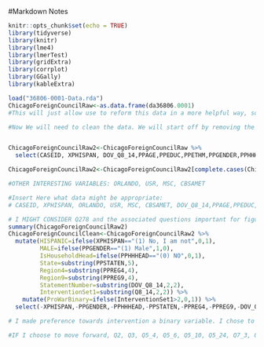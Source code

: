 #Markdown Notes

```r
knitr::opts_chunk$set(echo = TRUE)
library(tidyverse)
library(knitr)
library(lme4)
library(lmerTest)
library(gridExtra)
library(corrplot)
library(GGally)
library(kableExtra)
```

```r
load("36806-0001-Data.rda")
ChicagoForeignCouncilRaw<-as.data.frame(da36806.0001)
#This will just allow use to reform this data in a more helpful way, so that we don't need to worry about it.

#Now We will need to clean the data. We will start off by removing the variables that are not useful to us. 


ChicagoForeignCouncilRaw2<-ChicagoForeignCouncilRaw %>%
  select(CASEID, XPHISPAN, DOV_Q8_14,PPAGE,PPEDUC,PPETHM,PPGENDER,PPHHHEAD,PPHHSIZE,PPHOUSE,PPINCIMP,PPMARIT,PPMSACAT,PPREG4,PPREG9,PPRENT,PPSTATEN,PPWORK,PPNET,Q8_14,Q385,Q275)

ChicagoForeignCouncilRaw2<-ChicagoForeignCouncilRaw2[complete.cases(ChicagoForeignCouncilRaw2),]

#OTHER INTERESTING VARIABLES: ORLANDO, USR, MSC, CBSAMET

#Insert Here what data might be appropriate: 
# CASEID, XPHISPAN, ORLANDO, USR, MSC, CBSAMET, DOV_Q8_14,PPAGE,PPEDUC,PPETHM,PPGENDER,PPHHHEAD,PPHHSIZE,PPHOUSE,PPINCIMP,PPMARIT,PPMSACAT,PPREG4,PPREG9,PPRENT,PPSTATEN,PPWORK,PPNET,Q8_14,Q385,Q275

# I MIGHT CONSIDER Q278 and the associated questions important for figuring this shit out. 
summary(ChicagoForeignCouncilRaw2)
ChicagoForeignCouncilClean<-ChicagoForeignCouncilRaw2 %>%
  mutate(HISPANIC=ifelse(XPHISPAN=="(1) No, I am not",0,1),
         MALE=ifelse(PPGENDER=="(1) Male",1,0),
         IsHouseholdHead=ifelse(PPHHHEAD=="(0) NO",0,1),
         State=substring(PPSTATEN,5),
         Region4=substring(PPREG4,4),
         Region9=substring(PPREG9,4),
         StatementNumber=substring(DOV_Q8_14,2,2),
         InterventionSet1=substring(Q8_14,2,2)) %>%
    mutate(ProWarBinary=ifelse(InterventionSet1>2,0,1)) %>%
  select(-XPHISPAN,-PPGENDER,-PPHHHEAD,-PPSTATEN,-PPREG4,-PPREG9,-DOV_Q8_14)

# I made preference towards intervention a binary variable. I chose to make Very Effective and Somewhat Effective variables that might suggest these people would be "open" to war. However, those who answer Not very, or Not effective at all are extremely unlikely to support war. 

#IF I choose to move forward, Q2, Q3, Q5_4, Q5_6, Q5_10, Q5_24, Q7_3, Q7_4A
```